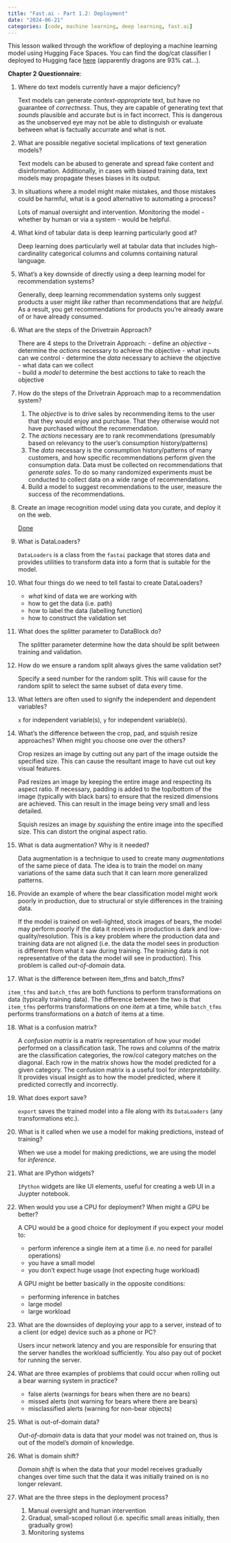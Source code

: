 ```yaml
---
title: "Fast.ai - Part 1.2: Deployment"
date: "2024-06-21"
categories: [code, machine learning, deep learning, fast.ai]
---
```


This lesson walked through the workflow of deploying a machine learning model
using Hugging Face Spaces. You can find the dog/cat classifier I deployed to 
Hugging face [here](https://huggingface.co/spaces/THardy98/fastai_pet_classifier) 
(apparently dragons are 93% cat...).

**Chapter 2 Questionnaire**:

1. Where do text models currently have a major deficiency?

    Text models can generate *context-appropriate* text, but have no guarantee 
of *correctness*. Thus, they are capable of generating text that *sounds* 
plausible and accurate but is in fact incorrect. This is dangerous as the
unobserved eye may not be able to distinguish or evaluate between what is
factually accurrate and what is not. 

2. What are possible negative societal implications of text generation models?

    Text models can be abused to generate and spread fake content and 
disinformation. Additionally, in cases with biased training data, text models
may propagate theses biases in its output.

3. In situations where a model might make mistakes, and those mistakes could be
harmful, what is a good alternative to automating a process?

    Lots of manual oversight and intervention. Monitoring the model - whether by
human or via a system - would be helpful.

4. What kind of tabular data is deep learning particularly good at?

    Deep learning does particularly well at tabular data that includes
high-cardinality categorical columns and columns containing natural language.

5. What’s a key downside of directly using a deep learning model for 
recommendation systems?

    Generally, deep learning recommendation systems only suggest products a user 
might *like* rather than recommendations that are *helpful*. As a result, you 
get recommendations for products you're already aware of or have already consumed.

6. What are the steps of the Drivetrain Approach?

    There are 4 steps to the Drivetrain Approach:
        - define an *objective*
        - determine the *actions* necessary to achieve the objective
            - what inputs can we control
        - determine the *data* necessary to achieve the objective
            - what data can we collect        
        - build a *model* to determine the best acctions to take to reach the
          objective

7. How do the steps of the Drivetrain Approach map to a recommendation system?

    1. The *objective* is to drive sales by recommending items to the user that
they would enjoy and purchase. That they otherwise would not have purchased 
without the recommendation.
    2. The *actions* necessary are to rank recommendations (presumably based on 
relevancy to the user's consumption history/patterns)
    3. The *data* necessary is the consumption history/patterns of many
customers, and how specific recommendations perform given the consumption data.
Data must be collected on recommendations that *generate sales*. To do so many
randomized experiments must be conducted to collect data on a wide range of
recommendations.
    4. Build a model to suggest recommendations to the user, measure the success
of the recommendations.

8. Create an image recognition model using data you curate, and deploy it on the
web.

   [Done](https://huggingface.co/spaces/THardy98/fastai_pet_classifier) 

9. What is DataLoaders?

    `DataLoaders` is a class from the `fastai` package that stores data and 
provides utilities to transform data into a form that is suitable for the model.

10. What four things do we need to tell fastai to create DataLoaders?

    - *what* kind of data we are working with
    - how to get the data (i.e. path)
    - how to label the data (labelling function)
    - how to construct the validation set

11. What does the splitter parameter to DataBlock do?

    The splitter parameter determine how the data should be split between
training and validation.

12. How do we ensure a random split always gives the same validation set?

    Specify a seed number for the random split. This will cause for the random
split to select the same subset of data every time.

13. What letters are often used to signify the independent and dependent variables?

    `x` for independent variable(s), `y` for independent variable(s).

14. What’s the difference between the crop, pad, and squish resize approaches? 
When might you choose one over the others?

    Crop resizes an image by cutting out any part of the image outside the
specified size. This can cause the resultant image to have cut out key visual
features.

    Pad resizes an image by keeping the entire image and respecting its aspect
ratio. If necessary, padding is added to the top/bottom of the image (typically 
with black bars) to ensure that the resized dimensions are achieved. This can
result in the image being very small and less detailed.

    Squish resizes an image by *squishing* the entire image into the specified
size. This can distort the original aspect ratio.

15. What is data augmentation? Why is it needed?

    Data augmentation is a technique to used to create many *augmentations* of
the same piece of data. The idea is to train the model on many variations of the
same data such that it can learn more generalized patterns.

16. Provide an example of where the bear classification model might work poorly 
in production, due to structural or style differences in the training data.

    If the model is trained on well-lighted, stock images of bears, the model
may perform poorly if the data it receives in production is dark and
low-quality/resolution. This is a key problem where the production data and
training data are not aligned (i.e. the data the model sees in production is
different from what it saw during training. The training data is not
representative of the data the model will see in production). This problem is 
called *out-of-domain* data.

17. What is the difference between item_tfms and batch_tfms?

   `item_tfms` and `batch_tfms` are both functions to perform transformations on
data (typically training data). The difference between the two is that
`item_tfms` performs transformations on one *item* at a time, while `batch_tfms`
performs transformations on a *batch* of items at a time. 

18. What is a confusion matrix?

    A *confusion matrix* is a matrix representation of how your model performed
on a classification task. The rows and columns of the matrix are the
classification categories, the row/col category matches on the diagonal. Each
row in the matrix shows how the model predicted for a given category. The
confusion matrix is a useful tool for *interpretability*. It provides visual
insight as to how the model predicted, where it predicted correctly and
incorrectly. 

19. What does export save?

    `export` saves the trained model into a file along with its `DataLoaders`
(any transformations etc.).

20. What is it called when we use a model for making predictions, instead of
training?

    When we use a model for making predictions, we are using the model for
*inference*.    

21. What are IPython widgets?

    `IPython` widgets are like UI elements, useful for creating a web UI in a
Juypter notebook.

22. When would you use a CPU for deployment? When might a GPU be better?

    A CPU would be a good choice for deployment if you expect your model to:
    - perform inference a single item at a time (i.e. no need for parallel
      operations)
    - you have a small model
    - you don't expect huge usage (not expecting huge workload)
    
    A GPU might be better basically in the opposite conditions:
    - performing inference in batches
    - large model
    - large workload

23. What are the downsides of deploying your app to a server, instead of to a 
client (or edge) device such as a phone or PC?

    Users incur network latency and you are responsible for ensuring that the
server handles the workload sufficiently. You also pay out of pocket for running
the server.

24. What are three examples of problems that could occur when rolling out a bear
warning system in practice?

    - false alerts (warnings for bears when there are no bears)
    - missed alerts (not warning for bears where there are bears)
    - misclassified alerts (warning for non-bear objects)

25. What is out-of-domain data?

    *Out-of-domain* data is data that your model was not trained on, thus is out
of the model's *domain* of knowledge.

26. What is domain shift?

    *Domain shift* is when the data that your model receives gradually changes
over time such that the data it was initially trained on is no longer relevant.

27. What are the three steps in the deployment process?

    1. Manual oversight and human intervention
    2. Gradual, small-scoped rollout (i.e. specific small areas initially, then
gradually grow)
    3. Monitoring systems
